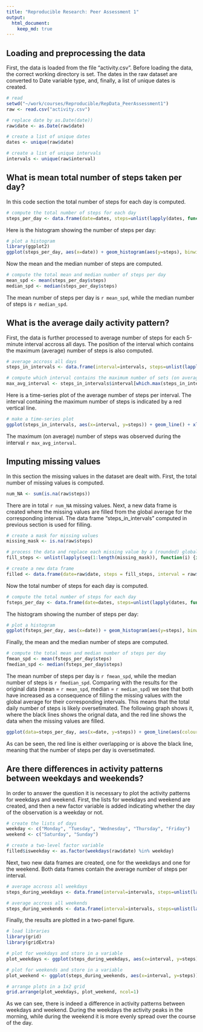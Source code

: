 ```yaml
---
title: "Reproducible Research: Peer Assessment 1"
output: 
  html_document:
    keep_md: true
---
```



## Loading and preprocessing the data

First, the data is loaded from the file "activity.csv". Before loading the data, the correct working directory is set. The dates in the raw dataset are converted to Date variable type, and, finally, a list of unique dates is created.


```r
# read
setwd("~/work/courses/Reproducible/RepData_PeerAssessment1")
raw <- read.csv("activity.csv")

# replace date by as.Date(date))
raw$date <- as.Date(raw$date)

# create a list of unique dates
dates <- unique(raw$date)

# create a list of unique intervals
intervals <- unique(raw$interval)
```


## What is mean total number of steps taken per day?

In this code section the total number of steps for each day is computed.

```r
# compute the total number of steps for each day
steps_per_day <- data.frame(date=dates, steps=unlist(lapply(dates, function(x) {sum(raw$steps[raw$date==x], na.rm=TRUE)})))
```

Here is the histogram showing the number of steps per day: 
```r
# plot a histogram
library(ggplot2)
ggplot(steps_per_day, aes(x=date)) + geom_histogram(aes(y=steps), binwidth=1, stat="identity") + xlab("Day") + ylab("Number of steps per day")
```

Now the mean and the median number of steps are computed.
```r
# compute the total mean and median number of steps per day
mean_spd <- mean(steps_per_day$steps)
median_spd <- median(steps_per_day$steps)
```

The mean number of steps per day is `r mean_spd`, while the median number of steps is `r median_spd`.


## What is the average daily activity pattern?

First, the data is further processed to average number of steps for each 5-minute interval accross all days. The position of the interval which contains the maximum (average) number of steps is also computed.
```r
# average accross all days
steps_in_intervals <- data.frame(interval=intervals, steps=unlist(lapply(intervals, function(x) {mean(raw$steps[raw$interval == x], na.rm=TRUE)})))

# compute which interval contains the maximum number of sets (on average)
max_avg_interval <- steps_in_intervals$interval[which.max(steps_in_intervals$steps)]
```

Here is a time-series plot of the average number of steps per interval. The interval containing the maximum number of steps is indicated by a red vertical line.
```r
# make a time-series plot
ggplot(steps_in_intervals, aes(x=interval, y=steps)) + geom_line() + xlab("Interval start") + ylab("Average number of steps per interval") + geom_vline(xintercept = max_avg_interval, colour="red")
```
The maximum (on average) number of steps was observed during the interval `r max_avg_interval`.


## Imputing missing values

In this section the missing values in the dataset are dealt with. First, the total number of missing values is computed.

```r
num_NA <- sum(is.na(raw$steps))
```
There are in total `r num_NA` missing values. Next, a new data frame is created where the missing values are filled from the global average for the corresponding interval. The data frame "steps_in_intervals" computed in previous section is used for filling.
```r
# create a mask for missing values
missing_mask <- is.na(raw$steps)

# process the data and replace each missing value by a (rounded) global average for its interval
fill_steps <- unlist(lapply(seq(1:length(missing_mask)), function(i) {if (missing_mask[i]) {as.integer(sum(steps_in_intervals$steps[intervals == raw$interval[i]]))} else {raw$steps[i]} }))

# create a new data frame
filled <- data.frame(date=raw$date, steps = fill_steps, interval = raw$interval)
```

Now the total number of steps for each day is computed.

```r
# compute the total number of steps for each day
fsteps_per_day <- data.frame(date=dates, steps=unlist(lapply(dates, function(x) {sum(filled$steps[raw$date==x])})))
```

The histogram showing the number of steps per day: 
```r
# plot a histogram
ggplot(fsteps_per_day, aes(x=date)) + geom_histogram(aes(y=steps), binwidth=1, stat="identity") + xlab("Day") + ylab("Number of steps per day")
```

Finally, the mean and the median number of steps are computed.
```r
# compute the total mean and median number of steps per day
fmean_spd <- mean(fsteps_per_day$steps)
fmedian_spd <- median(fsteps_per_day$steps)
```

The mean number of steps per day is `r fmean_spd`, while the median number of steps is `r fmedian_spd`. Comparing with the results for the original data (mean = `r mean_spd`, median = `r median_spd`) we see that both have increased as a consequence of filling the missing values with the global average for their corresponding intervals. This means that the total daily number of steps is likely oversetimated. The following graph shows it, where the black lines shows the orignal data, and the red line shows the data when the missing values are filled.
```r
ggplot(data=steps_per_day, aes(x=date, y=steps)) + geom_line(aes(colour="original")) + geom_line(data=fsteps_per_day, aes(x=date, y=steps, colour="filled")) + scale_colour_manual(name="Data", values=c("original"="black", "filled"="red")) + xlab("Day") + ylab("Number of steps per day")
```
As can be seen, the red line is either overlapping or is above the black line, meaning that the number of steps per day is oversetimated.

## Are there differences in activity patterns between weekdays and weekends?

In order to answer the question it is necessary to plot the activity patterns for weekdays and weekend. First, the lists for weekdays and weekend are created, and then a new factor variable is added indicating whether the day of the observation is a weekday or not.

```r

# create the lists of days
weekday <- c("Monday", "Tuesday", "Wednesday", "Thursday", "Friday")
weekend <- c("Saturday", "Sunday")

# create a two-level factor variable
filled$isweekday <- as.factor(weekdays(raw$date) %in% weekday)
```

Next, two new data frames are created, one for the weekdays and one for the weekend. Both data frames contain the average number of steps per interval.
```r

# average accross all weekdays
steps_during_weekdays <- data.frame(interval=intervals, steps=unlist(lapply(intervals, function(x) {mean(filled$steps[(filled$interval == x) & filled$isweekday==TRUE], na.rm=TRUE)})))

# average accross all weekends
steps_during_weekends <- data.frame(interval=intervals, steps=unlist(lapply(intervals, function(x) {mean(filled$steps[(filled$interval == x) & filled$isweekday==FALSE], na.rm=TRUE)})))
```
Finally, the results are plotted in a two-panel figure.
```r
# load libraries
library(grid)
library(gridExtra)

# plot for weekdays and store in a variable
plot_weekdays <- ggplot(steps_during_weekdays, aes(x=interval, y=steps)) + geom_line() + xlab("5-minute interval") + ylab("Average number of steps per interval") + ggtitle("Weekdays")

# plot for weekends and store in a variable
plot_weekend <- ggplot(steps_during_weekends, aes(x=interval, y=steps)) + geom_line() + xlab("5-minute interval") + ylab("Average number of steps per interval") + ggtitle("Weekend")

# arrange plots in a 1x2 grid
grid.arrange(plot_weekdays, plot_weekend, ncol=1)
```

As we can see, there is indeed a difference in activity patterns between weekdays and weekend. During the weekdays the activity peaks in the morning, while during the weekend it is more evenly spread over the course of the day.